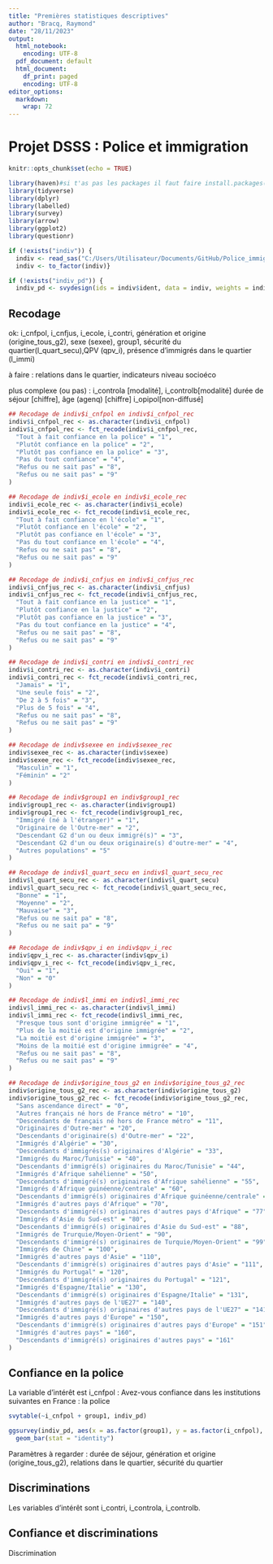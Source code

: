 ```yaml
---
title: "Premières statistiques descriptives"
author: "Bracq, Raymond"
date: "28/11/2023"
output:
  html_notebook: 
    encoding: UTF-8
  pdf_document: default
  html_document:
    df_print: paged
    encoding: UTF-8
editor_options:
  markdown:
    wrap: 72
---
```


# Projet DSSS : Police et immigration{.tabset .tabset-fade}

```r
knitr::opts_chunk$set(echo = TRUE)
```



```r
library(haven)#si t'as pas les packages il faut faire install.packages("nom du package") dans la console
library(tidyverse)
library(dplyr)
library(labelled)
library(survey)
library(arrow)
library(ggplot2)
library(questionr)
```


```r
if (!exists("indiv")) {
  indiv <- read_sas("C:/Users/Utilisateur/Documents/GitHub/Police_immigration/TeO2/SAS/indiv.sas7bdat",  catalog_file = "C:/Users/Utilisateur/Documents/GitHub/Police_immigration/TeO2/Doc/formats.sas7bcat")# ça c'est mon chemin, soit tu organises ton truc de la même manière comme ça ça marche pour nous deux soit il faut que tu fasses une autre commande
  indiv <- to_factor(indiv)}

if (!exists("indiv_pd")) {
  indiv_pd <- svydesign(ids = indiv$ident, data = indiv, weights = indiv$poidsi)}# objet survey, pour prendre en compte les pondérations pour certaines fonctions

```

## Recodage

ok: 
i_cnfpol, i_cnfjus, i_ecole, i_contri, génération et origine (origine_tous_g2), sexe (sexee), group1, sécurité du quartier(l_quart_secu),QPV (qpv_i), présence d'immigrés dans le quartier (l_immi)

à faire :
relations dans le quartier, indicateurs niveau socioéco

plus complexe (ou pas) :
i_controla [modalité], i_controlb[modalité]
durée de séjour [chiffre], âge (agenq) [chiffre]
i_opipol[non-diffusé]

```r


## Recodage de indiv$i_cnfpol en indiv$i_cnfpol_rec
indiv$i_cnfpol_rec <- as.character(indiv$i_cnfpol)
indiv$i_cnfpol_rec <- fct_recode(indiv$i_cnfpol_rec,
  "Tout à fait confiance en la police" = "1",
  "Plutôt confiance en la police" = "2",
  "Plutôt pas confiance en la police" = "3",
  "Pas du tout confiance" = "4",
  "Refus ou ne sait pas" = "8",
  "Refus ou ne sait pas" = "9"
)

## Recodage de indiv$i_ecole en indiv$i_ecole_rec
indiv$i_ecole_rec <- as.character(indiv$i_ecole)
indiv$i_ecole_rec <- fct_recode(indiv$i_ecole_rec,
  "Tout à fait confiance en l'école" = "1",
  "Plutôt confiance en l'école" = "2",
  "Plutôt pas confiance en l'école" = "3",
  "Pas du tout confiance en l'école" = "4",
  "Refus ou ne sait pas" = "8",
  "Refus ou ne sait pas" = "9"
)

## Recodage de indiv$i_cnfjus en indiv$i_cnfjus_rec
indiv$i_cnfjus_rec <- as.character(indiv$i_cnfjus)
indiv$i_cnfjus_rec <- fct_recode(indiv$i_cnfjus_rec,
  "Tout à fait confiance en la justice" = "1",
  "Plutôt confiance en la justice" = "2",
  "Plutôt pas confiance en la justice" = "3",
  "Pas du tout confiance en la justice" = "4",
  "Refus ou ne sait pas" = "8",
  "Refus ou ne sait pas" = "9"
)

## Recodage de indiv$i_contri en indiv$i_contri_rec
indiv$i_contri_rec <- as.character(indiv$i_contri)
indiv$i_contri_rec <- fct_recode(indiv$i_contri_rec,
  "Jamais" = "1",
  "Une seule fois" = "2",
  "De 2 à 5 fois" = "3",
  "Plus de 5 fois" = "4",
  "Refus ou ne sait pas" = "8",
  "Refus ou ne sait pas" = "9"
)

## Recodage de indiv$sexee en indiv$sexee_rec
indiv$sexee_rec <- as.character(indiv$sexee)
indiv$sexee_rec <- fct_recode(indiv$sexee_rec,
  "Masculin" = "1",
  "Féminin" = "2"
)

## Recodage de indiv$group1 en indiv$group1_rec
indiv$group1_rec <- as.character(indiv$group1)
indiv$group1_rec <- fct_recode(indiv$group1_rec,
  "Immigré (né à l'étranger)" = "1",
  "Originaire de l'Outre-mer" = "2",
  "Descendant G2 d'un ou deux immigré(s)" = "3",
  "Descendant G2 d'un ou deux originaire(s) d'outre-mer" = "4",
  "Autres populations" = "5"
)

## Recodage de indiv$l_quart_secu en indiv$l_quart_secu_rec
indiv$l_quart_secu_rec <- as.character(indiv$l_quart_secu)
indiv$l_quart_secu_rec <- fct_recode(indiv$l_quart_secu_rec,
  "Bonne" = "1",
  "Moyenne" = "2",
  "Mauvaise" = "3",
  "Refus ou ne sait pa" = "8",
  "Refus ou ne sait pa" = "9"
)

## Recodage de indiv$qpv_i en indiv$qpv_i_rec
indiv$qpv_i_rec <- as.character(indiv$qpv_i)
indiv$qpv_i_rec <- fct_recode(indiv$qpv_i_rec,
  "Oui" = "1",
  "Non" = "0"
)

## Recodage de indiv$l_immi en indiv$l_immi_rec
indiv$l_immi_rec <- as.character(indiv$l_immi)
indiv$l_immi_rec <- fct_recode(indiv$l_immi_rec,
  "Presque tous sont d'origine immigrée" = "1",
  "Plus de la moitié est d'origine immigrée" = "2",
  "La moitié est d'origine immigrée" = "3",
  "Moins de la moitié est d'origine immigrée" = "4",
  "Refus ou ne sait pas" = "8",
  "Refus ou ne sait pas" = "9"
)

## Recodage de indiv$origine_tous_g2 en indiv$origine_tous_g2_rec
indiv$origine_tous_g2_rec <- as.character(indiv$origine_tous_g2)
indiv$origine_tous_g2_rec <- fct_recode(indiv$origine_tous_g2_rec,
  "Sans ascendance direct" = "0",
  "Autres français né hors de France métro" = "10",
  "Descendants de français né hors de France métro" = "11",
  "Originaires d'Outre-mer" = "20",
  "Descendants d'originaire(s) d'Outre-mer" = "22",
  "Immigrés d'Algérie" = "30",
  "Descendants d'immigrés(s) originaires d'Algérie" = "33",
  "Immigrés du Maroc/Tunisie" = "40",
  "Descendants d'immigré(s) originaires du Maroc/Tunisie" = "44",
  "Immigrés d'Afrique sahélienne" = "50",
  "Descendants d'immigré(s) originaires d'Afrique sahélienne" = "55",
  "Immigrés d'Afrique guinéenne/centrale" = "60",
  "Descendants d'immigré(s) originaires d'Afrique guinéenne/centrale" = "66",
  "Immigrés d'autres pays d'Afrique" = "70",
  "Descendants d'immigré(s) originaires d'autres pays d'Afrique" = "77",
  "Immigrés d'Asie du Sud-est" = "80",
  "Descendants d'immigré(s) originaires d'Asie du Sud-est" = "88",
  "Immigrés de Trurquie/Moyen-Orient" = "90",
  "Descendants d'immigré(s) originaires de Turquie/Moyen-Orient" = "99",
  "Immigrés de Chine" = "100",
  "Immigrés d'autres pays d'Asie" = "110",
  "Descendants d'immigré(s) originaires d'autres pays d'Asie" = "111",
  "Immigrés du Portugal" = "120",
  "Descendants d'immigré(s) originaires du Portugal" = "121",
  "Immigrés d'Espagne/Italie" = "130",
  "Descendants d'immigré(s) originaires d'Espagne/Italie" = "131",
  "Immigrés d'autres pays de l'UE27" = "140",
  "Descendants d'immigré(s) originaires d'autres pays de l'UE27" = "141",
  "Immigrés d'autres pays d'Europe" = "150",
  "Descendants d'immigré(s) originaires d'autres pays d'Europe" = "151",
  "Immigrés d'autres pays" = "160",
  "Descendants d'immigré(s) originaires d'autres pays" = "161"
)

```


## Confiance en la police
La variable d'intérêt est i_cnfpol :
Avez-vous confiance dans les institutions suivantes en France : la police

```r
svytable(~i_cnfpol + group1, indiv_pd)
```
```r
ggsurvey(indiv_pd, aes(x = as.factor(group1), y = as.factor(i_cnfpol), fill = as.factor(i_cnfpol)))+
  geom_bar(stat = "identity")
```
Paramètres à regarder : durée de séjour, génération et origine (origine_tous_g2), relations dans le quartier, sécurité du quartier



## Discriminations
Les variables d'intérêt sont i_contri, i_controla, i_controlb.

## Confiance et discriminations

Discrimination

